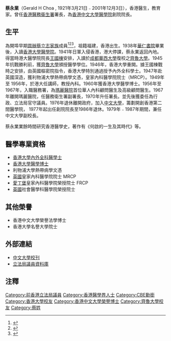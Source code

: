 '''蔡永業'''{{CBE|nocat}}{{JP|nocat}}（Gerald H Choa , <span style="font-size:smaller;"> </span>   1921年3月21日﹣2001年12月3日），香港醫生，教育家。曾任[[衞生署_(香港)|香港醫務衞生署]]署長，為[[香港中文大學醫學院|香港中文大學醫學院]]創院院長。

==生平==
為開埠早期[[買辦|買辦]][[蔡立志家族|蔡立志家族]]成員<ref name=euroa>{{cite book|author=丁新豹|title=《非我族裔：戰前香港的外籍族群》|location=香港|publisher=三聯書店(香港)有限公司|date=2014年1月}}</ref><ref name=bushk>{{cite book|author=鄭宏泰、黃紹倫|title=《商城記──香港家族企業縱橫談》|location=香港|publisher=中華書局(香港)有限公司|date=2014年1月}}</ref><ref name=chows>{{cite book|author=鄭宏泰、周振威|title=《香港大老－－周壽臣》|location=香港|publisher=三聯書店(香港)有限公司|date=2006年11月}}</ref>，祖籍福建，香港出生。1938年[[華仁書院|華仁書院]]畢業後，入讀[[香港大學醫學院|香港大學醫學院]]。1941年日軍入侵香港，港大停課，蔡永業返回內地。得當時港大醫學院院長[[王國棟|王國棟]]安排，入讀於[[成都|成都]][[華西大學|華西大學]]復校之[[齊魯大學|齊魯大學]]。1945年抗戰勝利前，獲[[齊魯大學|齊魯大學]]頒授醫學學位。1946年，香港大學重開。據王國棟戰時之安排，由英國樞密院指令，香港大學特別通過授予內外全科學士。1947年赴英國深造，獲利物浦大學熱帶病學文憑，皇家內科醫學院院士（MRCP）。1949年至 1956年，於港大任講師，教授內科。1960年獲香港大學醫學博士。1956年至1967年，入職醫務署，為[[瑪麗醫院|瑪麗醫院]]首位華人內科顧問醫生及高級顧問醫生。1967年離開瑪麗醫院，任醫務衛生署副署長，1970年升任署長。並先後獲委任為行政、立法局官守議員。1976年退休離開政府，加入[[中文大學|中文大學]]，籌劃開創香港第二間醫學院， 1977年起出任創院院長至1986年退休。1979年﹣1987年期間，兼任中文大學副校長。

蔡永業業餘時間研究香港醫學史，著作有《何啟的一生及其時代》等。

==醫學專業資格==
*[[香港大學|香港大學]][[內外全科醫學士|內外全科醫學士]]
*[[香港大學|香港大學]][[醫學博士|醫學博士]]
*利物浦大學熱帶病學文憑
*[[英國|英國]]皇家內科醫學院院士 MRCP
*[[愛丁堡|愛丁堡]]皇家內科醫學院榮授院士 FRCP
*[[英國|英國]]社會醫學科醫學院榮授院士

==其他榮譽==
*香港中文大學榮譽法學博士
*香港大學名譽大學院士

==外部連結==
*[http://www.iso.cuhk.edu.hk/images/publication/bulletin/198702/pdf/bulletin_198702_tc.pdf 中文大學校刊] {{Wayback|url=http://www.iso.cuhk.edu.hk/images/publication/bulletin/198702/pdf/bulletin_198702_tc.pdf |date=20200914110600 }}
*[http://app.legco.gov.hk/member_front/english/library/member_detail.aspx?id=642 立法局議員資料庫] {{Wayback|url=http://app.legco.gov.hk/member_front/english/library/member_detail.aspx?id=642 |date=20190909011004 }}

==注釋==
{{reflist}}

{{Authority control}}
{{DEFAULTSORT:C}}
[[Category:前香港立法局議員|Category:前香港立法局議員]]
[[Category:香港醫學界人士|Category:香港醫學界人士]]
[[Category:CBE勳銜|Category:CBE勳銜]]
[[Category:香港大學校友|Category:香港大學校友]]
[[Category:香港中文大學榮譽博士|Category:香港中文大學榮譽博士]]
[[Category:齊魯大學校友|Category:齊魯大學校友]]
[[Category:蔡姓|Category:蔡姓]]